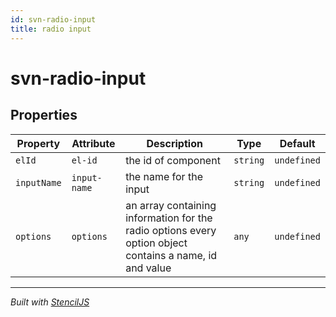 ```yaml
---
id: svn-radio-input
title: radio input
---
```


# svn-radio-input



<!-- Auto Generated Below -->


## Properties

| Property    | Attribute    | Description                                                                                              | Type     | Default     |
| ----------- | ------------ | -------------------------------------------------------------------------------------------------------- | -------- | ----------- |
| `elId`      | `el-id`      | the id of component                                                                                      | `string` | `undefined` |
| `inputName` | `input-name` | the name for the input                                                                                   | `string` | `undefined` |
| `options`   | `options`    | an array containing information for the radio options  every option object contains a name, id and value | `any`    | `undefined` |


----------------------------------------------

*Built with [StencilJS](https://stenciljs.com/)*
